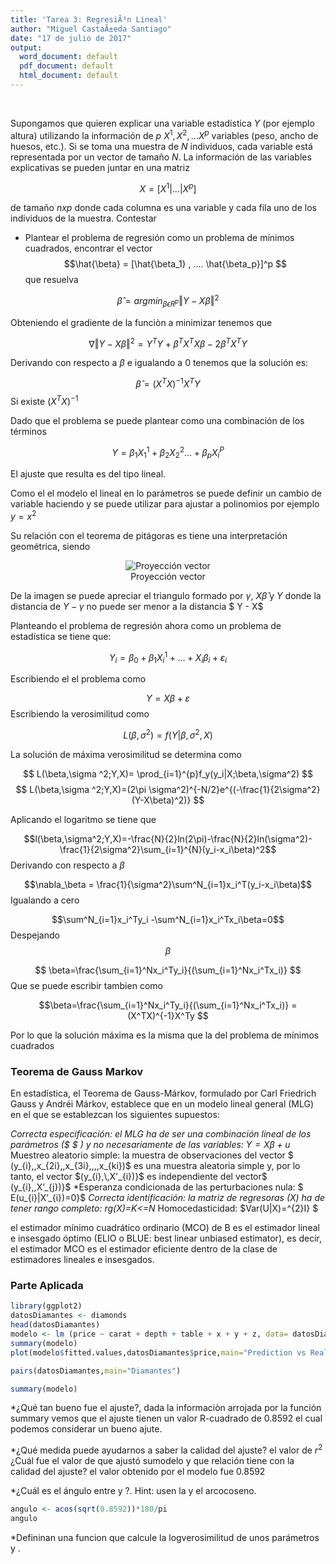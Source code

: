 ```yaml
---
title: 'Tarea 3: RegresiÃ³n Lineal'
author: "Miguel CastaÃ±eda Santiago"
date: "17 de julio de 2017"
output:
  word_document: default
  pdf_document: default
  html_document: default
---
```


<br>

Supongamos que quieren explicar una
variable estadística $Y$ (por ejemplo altura) utilizando la información de $p$ $X^1, X^2, ... X^p$ variables (peso, ancho
de huesos, etc.). Si se toma una muestra de $N$ individuos, cada variable está representada por un vector de
tamaño $N$. 
La información de las variables explicativas se pueden juntar en una matriz

$$X = [X^1 | ... | X^p]$$

de tamaño $n x p$ donde cada columna es una variable y cada fila uno de los individuos de la muestra. Contestar 

* Plantear el problema de regresión como un problema de mínimos cuadrados, encontrar el 
vector $$\hat{\beta} = [\hat{\beta_1} , .... \hat{\beta_p}]^p $$ que resuelva 


$$\hat{\beta}=argmin_{\beta \epsilon R^p} \Vert{Y-X\beta}\Vert^2$$

Obteniendo el gradiente de la funciòn a minimizar tenemos que

$$\nabla \Vert{Y-X\beta}\Vert^2 = Y^TY + \beta^TX^TX\beta-2\beta^TX^TY$$

Derivando con respecto a $\beta$ e igualando a 0 tenemos que la solución es:

$$ \hat{\beta} = (X^TX)^{-1}X^TY $$ 
Si existe $(X^TX)^{-1}$


Dado que el problema se puede plantear como una combinación de los términos 

$$ Y = \beta_1X_1^1  + \beta_2X_2^2  ... + \beta_pX_i^P$$

El ajuste que resulta es del tipo lineal.

Como el el modelo el lineal en lo parámetros se puede definir un cambio de variable haciendo y se puede utilizar para ajustar a polinomios por ejemplo $y=x^2$

Su relación con el teorema de pitágoras es tiene una interpretación geométrica, siendo


<center>
![Proyección vector](Pitagoras.png)
</center>


De la imagen se puede apreciar el triangulo formado por $\gamma$,  $X\hat\beta$ y $Y$
donde la distancia de $Y -\gamma$ no puede ser menor a la distancia $ Y - X\hat\beta$

Planteando el problema de regresión ahora como un problema de estadística se tiene que:

$$Y_{i}=\beta_0 + \beta_1 X_{i}^1 +  ... +  X_{i}\beta_{i} + \varepsilon_{i}$$

Escribiendo el el problema como 

$$Y=X\beta + \varepsilon$$
Escribiendo la verosimilitud como 

$$L(\beta,\sigma^2) = f(Y | \beta,\sigma^{2},X)$$

La solución de máxima verosimilitud se determina como 


$$ L(\beta,\sigma ^2;Y,X)= \prod_{i=1}^{p}f_y(y_i|X;\beta,\sigma^2) $$
$$ L(\beta,\sigma ^2;Y,X)=(2\pi \sigma^2)^{-N/2}e^{(-\frac{1}{2\sigma^2}(Y-X\beta)^2)} $$

Aplicando el logaritmo se tiene que

$$l(\beta,\sigma^2;Y,X)=-\frac{N}{2}ln(2\pi)-\frac{N}{2}ln(\sigma^2)-\frac{1}{2\sigma^2}\sum_{i=1}^{N}(y_i-x_i\beta)^2$$
Derivando con respecto a $\beta$

$$\nabla_\beta = \frac{1}{\sigma^2}\sum^N_{i=1}x_i^T(y_i-x_i\beta)$$
Igualando a cero 

$$\sum^N_{i=1}x_i^Ty_i -\sum^N_{i=1}x_i^Tx_i\beta=0$$
Despejando $$\beta$$

$$ \beta=\frac{\sum_{i=1}^Nx_i^Ty_i}{(\sum_{i=1}^Nx_i^Tx_i)} $$
Que se puede escribir tambien como 

$$\beta=\frac{\sum_{i=1}^Nx_i^Ty_i}{(\sum_{i=1}^Nx_i^Tx_i)} =(X^TX)^{-1}X^Ty $$

Por lo que la solución máxima es la misma que la del problema de mínimos cuadrados


### Teorema de Gauss Markov


En estadística, el Teorema de Gauss-Márkov, formulado por Carl Friedrich Gauss y Andréi Márkov, establece que en un modelo lineal general (MLG) en el que se establezcan los siguientes supuestos:

*Correcta especificación: el MLG ha de ser una combinación lineal de los parámetros ($  \beta$ ) y no necesariamente de las variables:  $Y=X\beta +u$ 
*Muestreo aleatorio simple: la muestra de observaciones del vector $ (y_{i},\,x_{2i},\,x_{3i},\,\dots ,\,x_{ki})$ es una muestra aleatoria simple y, por lo tanto, el vector  $(y_{i},\,X'_{i})}$ es independiente del vector$ (y_{i},\,X'_{j})}$
*Esperanza condicionada de las perturbaciones nula: $ E(u_{i}|X'_{i})=0}$
*Correcta identificación: la matriz de regresoras (X) ha de tener rango completo: rg(X)=K<=N
*Homocedasticidad: $Var(U|X)=\sigma ^{2}I} $

el estimador mínimo cuadrático ordinario (MCO) de B es el estimador lineal e insesgado óptimo (ELIO o BLUE: best linear unbiased estimator), es decir, el estimador MCO es el estimador eficiente dentro de la clase de estimadores lineales e insesgados.

 
### Parte Aplicada

```r
library(ggplot2)
datosDiamantes <- diamonds
head(datosDiamantes)
modelo <- lm (price ~ carat + depth + table + x + y + z, data= datosDiamantes)
summary(modelo)
plot(modelo$fitted.values,datosDiamantes$price,main="Prediction vs Real")
```



```r
pairs(datosDiamantes,main="Diamantes")
```

```r
summary(modelo)
```

*¿Qué tan bueno fue el ajuste?, dada la informaciòn arrojada por la función summary vemos que el ajuste tienen un valor R-cuadrado de 0.8592 el cual podemos considerar un bueno ajute.

*¿Qué medida puede ayudarnos a saber la calidad del ajuste?
el valor de $r^2$ 
¿Cuál fue el valor de que ajustó sumodelo y que relación tiene con la calidad del ajuste?
el valor obtenido por el modelo fue 0.8592 

*¿Cuál es el ángulo entre y ?. Hint: usen la y el arcocoseno.

```r
angulo <- acos(sqrt(0.8592))*180/pi
angulo
```


*Defininan una funcion que calcule la logverosimilitud de unos parámetros y .


